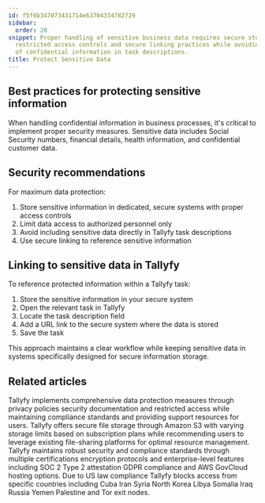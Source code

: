 ```yaml
---
id: f5f6b347073431714e63704334782729
sidebar:
  order: 20
snippet: Proper handling of sensitive business data requires secure storage systems
  restricted access controls and secure linking practices while avoiding direct inclusion
  of confidential information in task descriptions.
title: Protect Sensitive Data
---
```


## Best practices for protecting sensitive information

When handling confidential information in business processes, it's critical to implement proper security measures. Sensitive data includes Social Security numbers, financial details, health information, and confidential customer data.

## Security recommendations

For maximum data protection:

1. Store sensitive information in dedicated, secure systems with proper access controls
2. Limit data access to authorized personnel only
3. Avoid including sensitive data directly in Tallyfy task descriptions
4. Use secure linking to reference sensitive information

## Linking to sensitive data in Tallyfy

To reference protected information within a Tallyfy task:

1. Store the sensitive information in your secure system
2. Open the relevant task in Tallyfy
3. Locate the task description field
4. Add a URL link to the secure system where the data is stored
5. Save the task

This approach maintains a clear workflow while keeping sensitive data in systems specifically designed for secure information storage.


## Related articles
<CardGrid>
<LinkTitleCard header="<b>Terms Legals > Tallyfy's privacy policy</b>" href="/products/pro/miscellaneous/terms-legals/where-can-i-find-tallyfys-privacy-policy/" > Tallyfy implements comprehensive data protection measures through privacy policies security documentation and restricted access while maintaining compliance standards and providing support resources for users. </LinkTitleCard>
<LinkTitleCard header="<b>Miscellaneous > File storage security</b>" href="/products/pro/miscellaneous/how-does-file-storage-work-in-tallyfy/" > Tallyfy offers secure file storage through Amazon S3 with varying storage limits based on subscription plans while recommending users to leverage existing file-sharing platforms for optimal resource management. </LinkTitleCard>
<LinkTitleCard header="<b>Miscellaneous > Terms & legals</b>" href="/products/pro/miscellaneous/terms-legals/" > Tallyfy maintains robust security and compliance standards through multiple certifications encryption protocols and enterprise-level features including SOC 2 Type 2 attestation GDPR compliance and AWS GovCloud hosting options. </LinkTitleCard>
<LinkTitleCard header="<b>Terms Legals > Country restrictions</b>" href="/products/pro/miscellaneous/terms-legals/is-your-country-blocked-from-using-tallyfy/" > Due to US law compliance Tallyfy blocks access from specific countries including Cuba Iran Syria North Korea Libya Somalia Iraq Russia Yemen Palestine and Tor exit nodes. </LinkTitleCard>
</CardGrid>